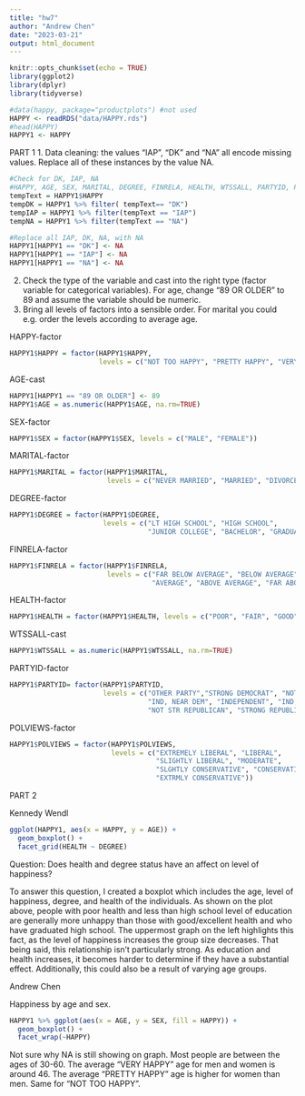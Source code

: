 ```yaml
---
title: "hw7"
author: "Andrew Chen"
date: "2023-03-21"
output: html_document
---
```


```r
knitr::opts_chunk$set(echo = TRUE)
library(ggplot2)
library(dplyr)
library(tidyverse)
```

```r
#data(happy, package="productplots") #not used
HAPPY <- readRDS("data/HAPPY.rds")
#head(HAPPY)
HAPPY1 <- HAPPY
```
PART 1
1. Data cleaning: the values “IAP”, “DK” and “NA” all encode missing values. Replace all of these instances by the value NA.

```r
#Check for DK, IAP, NA
#HAPPY, AGE, SEX, MARITAL, DEGREE, FINRELA, HEALTH, WTSSALL, PARTYID, POLVIEWS
tempText = HAPPY1$HAPPY
tempDK = HAPPY1 %>% filter( tempText== "DK")
tempIAP = HAPPY1 %>% filter(tempText == "IAP")
tempNA = HAPPY1 %>% filter(tempText == "NA")
```

```r
#Replace all IAP, DK, NA, with NA
HAPPY1[HAPPY1 == "DK"] <- NA
HAPPY1[HAPPY1 == "IAP"] <- NA
HAPPY1[HAPPY1 == "NA"] <- NA
```

2. Check the type of the variable and cast into the right type (factor variable for categorical variables). For age, change “89 OR OLDER” to 89 and assume the variable should be numeric.
3. Bring all levels of factors into a sensible order. For marital you could e.g. order the levels according to average age.

HAPPY-factor
```r
HAPPY1$HAPPY = factor(HAPPY1$HAPPY, 
                      levels = c("NOT TOO HAPPY", "PRETTY HAPPY", "VERY HAPPY"))
```

AGE-cast
```r
HAPPY1[HAPPY1 == "89 OR OLDER"] <- 89
HAPPY1$AGE = as.numeric(HAPPY1$AGE, na.rm=TRUE)
```

SEX-factor
```r
HAPPY1$SEX = factor(HAPPY1$SEX, levels = c("MALE", "FEMALE"))
```

MARITAL-factor
```r
HAPPY1$MARITAL = factor(HAPPY1$MARITAL, 
                        levels = c("NEVER MARRIED", "MARRIED", "DIVORCED"))
```

DEGREE-factor
```r
HAPPY1$DEGREE = factor(HAPPY1$DEGREE, 
                       levels = c("LT HIGH SCHOOL", "HIGH SCHOOL", 
                                  "JUNIOR COLLEGE", "BACHELOR", "GRADUATE"))
```

FINRELA-factor
```r
HAPPY1$FINRELA = factor(HAPPY1$FINRELA, 
                        levels = c("FAR BELOW AVERAGE", "BELOW AVERAGE", 
                                   "AVERAGE", "ABOVE AVERAGE", "FAR ABOVE AVERAGE"))
```

HEALTH-factor
```r
HAPPY1$HEALTH = factor(HAPPY1$HEALTH, levels = c("POOR", "FAIR", "GOOD", "EXCELLENT"))
```

WTSSALL-cast
```r
HAPPY1$WTSSALL = as.numeric(HAPPY1$WTSSALL, na.rm=TRUE)
```

PARTYID-factor
```r
HAPPY1$PARTYID= factor(HAPPY1$PARTYID, 
                       levels = c("OTHER PARTY","STRONG DEMOCRAT", "NOT STRONG DEMOCRAT",
                                  "IND, NEAR DEM", "INDEPENDENT", "IND, NEAR REP", 
                                  "NOT STR REPUBLICAN", "STRONG REPUBLICAN"))
```

POLVIEWS-factor
```r
HAPPY1$POLVIEWS = factor(HAPPY1$POLVIEWS, 
                         levels = c("EXTREMELY LIBERAL", "LIBERAL", 
                                    "SLIGHTLY LIBERAL", "MODERATE", 
                                    "SLGHTLY CONSERVATIVE", "CONSERVATIVE", 
                                    "EXTRMLY CONSERVATIVE"))
```

PART 2

Kennedy Wendl 

```r

ggplot(HAPPY1, aes(x = HAPPY, y = AGE)) +
  geom_boxplot() + 
  facet_grid(HEALTH ~ DEGREE)

```

Question: Does health and degree status have an affect on level of happiness?

To answer this question, I created a boxplot which includes the age, level of happiness, degree, and health of the individuals. As shown on the plot above, people with poor health and less than high school level of education are generally more unhappy than those with good/excellent health and who have graduated high school. The uppermost graph on the left highlights this fact, as the level of happiness increases the group size decreases. That being said, this relationship isn't particularly strong. As education and health increases, it becomes harder to determine if they have a substantial effect. Additionally, this could also be a result of varying age groups. 

Andrew Chen

Happiness by age and sex.
```r
HAPPY1 %>% ggplot(aes(x = AGE, y = SEX, fill = HAPPY)) + 
  geom_boxplot() +
  facet_wrap(~HAPPY)
```
Not sure why NA is still showing on graph. Most people are between the ages of 30-60. The average "VERY HAPPY" age for men and women is around 46. The average "PRETTY HAPPY" age is higher for women than men. Same for "NOT TOO HAPPY". 

